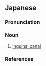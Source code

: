 ==Japanese==
{{ja-kanjitab|そ|けい|かん|yomi=o}}

===Pronunciation===
{{ja-pron|yomi=o|そけいかん|acc=0|acc_ref=DJR}}

===Noun===
{{ja-noun|そけいかん|hhira=そけいくわん}}

# [[inguinal canal]]

===References===
<references/>